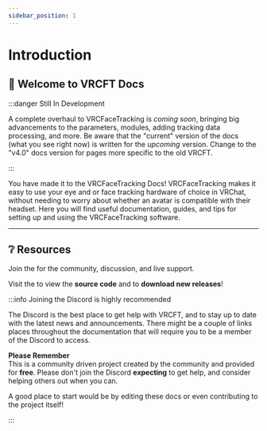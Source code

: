 ```yaml
---
sidebar_position: 1
---
```



# Introduction

## 👀 Welcome to VRCFT Docs

:::danger Still In Development

A complete overhaul to VRCFaceTracking is *coming soon*, bringing big advancements to the parameters, modules, adding tracking data processing, and more.
Be aware that the "current" version of the docs (what you see right now) is written for the *upcoming* version.
Change to the "v4.0" docs version for pages more specific to the old VRCFT.

:::

You have made it to the VRCFaceTracking Docs!
VRCFaceTracking makes it easy to use your eye and or face tracking hardware of choice in VRChat, without needing to worry about whether an avatar is compatible with their headset.
Here you will find useful documentation, guides, and tips for setting up and using the VRCFaceTracking software.

<!--**Ready to start?** Continue to the next section to [Get Started](./getting-started.mdx). -->

<!-- <DocCardList /> -->

<div class="row" style={{display: 'flex',  justifyContent:'center', alignItems:'center'}}>
    <PageCard name="🛠 Getting Started" url="./getting-started" description="Follow this short guide to start using face tracking in VRChat"/>
</div>

---
## ❔ Resources

Join the <CustomLink to="discord"/> for the community, discussion, and live support.

Visit the <CustomLink to="github"/> to view the **source code** and to **download new releases**!

:::info Joining the Discord is highly recommended

The Discord is the best place to get help with VRCFT, and to stay up to date with the latest news and announcements.
There might be a couple of links places throughout the documentation that will require you to be a member of the Discord to access.

**Please Remember**<br/>
This is a community driven project created by the community and provided for **free**.
Please don't join the Discord **expecting** to get help, and consider helping others out when you can.

A good place to start would be <EditUrl>by editing these docs</EditUrl> or even contributing to the project itself!

:::
